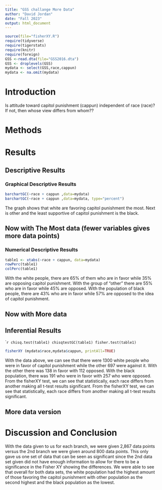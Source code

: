 ```yaml
---
title: "GSS challange More Data"
author: "David Jordan"
date: "Fall 2023"
output: html_document
---
```








```r
source(file="fisherXY.R")
require(tidyverse)
require(tigerstats)
require(knitr)
require(foreign)
GSS <-read.dta(file="GSS2016.dta")
GSS <- droplevels(GSS)
mydata <- select(GSS,race,cappun)
mydata <- na.omit(mydata)
```

# Introduction

<!--In this section you explain what you are trying to show.  Where did the data come from?  What is the research or other question you are trying to answer?.  If you skimp in this section expect to be marked down in your grade. Paint a picture of the project a couple of paragraphs is expected!-->

Is attitude toward capitol punishment (cappun) independent of race (race)?
If not, then whose view differs from whom??

# Methods

<!--Decide on your methods:  use "variable analysis" or other appropriate descriptors.  Make sure to choose at least one graphical method and at least one numerical method. Discuss what data manipulations may be needed for example subsetting or other binning procedures and what sort of graphical displays and inferential tools will be used!-->

# Results

<!--Divide this section into two sub-sections:  One for your descriptive  results and one for your inferential results.!-->

## Descriptive Results

### Graphical Descriptive Results

<!--Graphical results here.  Make sure to show your code.  Provide appropriate labels for axes, giving units if possible, and provide a good title for the graph, too.  Use the graphical results to describe the patterns if any that exist in the data as focused toward the research question. Bottom line is to explain the features of the graph that are relevant to conforming or departing to what is expected by your null hypothesis !-->

```r
barchartGC(~race + cappun ,data=mydata)
barchartGC(~race + cappun ,data=mydata, type="percent")

```

The graph shows that white are favoring capitol punishment the most. Next is other and the least supportive of capitol punishment is the black. 

## Now with The Most data (fewer variables gives more data points)



### Numerical Descriptive Results

<!--Numerical results go here. Use the numerical results to describe the patterns if any that exist in the data as focused toward the research question!-->

```r
table1 <- xtabs(~race + cappun, data=mydata)
rowPerc(table1)
colPerc(table1)
```

With the white people, there are 65% of them who are in favor while 35% are opposing capitol punishment. With the group of "other" there are 55% who are in favor while 45% are opposed. With the population of black people, there are 43% who are in favor while 57% are opposed to the idea of capitol punishment. 

## Now with More data



## Inferential Results

<!--State hypothesis clearly.  Make sure your discussion of the inferential test covers all the aspects that the test output produces, such as test statistic, p-value etc.  Make a decision about the null hypothesis, explain the assumptions on which the selected test/procedure was based, and why the chosen procedure satisfys the assumptions and is appropriate to answer the research question!-->

````r
chisq.test(table1)
chisqtestGC(table1)
fisher.test(table1)
```

```r
fisherXY (mydata$race,mydata$cappun, printAll=TRUE)
```

With the data above, we can see that there were 1300 white people who were in favor of capitol punishment while the other 697 were against it. With the other there was 138 in favor with 112 opposed. With the black population, there was 191 who were in favor with 257 who were opposed. From the fisherXY test, we can see that statistically, each race differs from another making all t-test results significant. From the fisherXY test, we can see that statistically, each race differs from another making all t-test results significant.

## More data version


# Discussion and Conclusion

<!--Discussion and conclusion here.  If you found a relationship be sure to consider whether the relationship occurs because one of the variavbles causes the other, or whether they perhasps are related for some other reason.  Watch the chapter 6 videos from the GeorgeTown videos collection.!-->

With the data given to us for each branch, we were given 2,867 data points versus the 2nd branch we were given around 800 data points. This only gave us one set of data that can be seen as significant since the 2nd data set given did not have enough information to allow for there to be a significance in the Fisher XY showing the differences. We were able to see that overall for both data sets, the white population had the highest amount of those favoring the capitol punishment with other population as the second highest and the black population as the lowest. 
